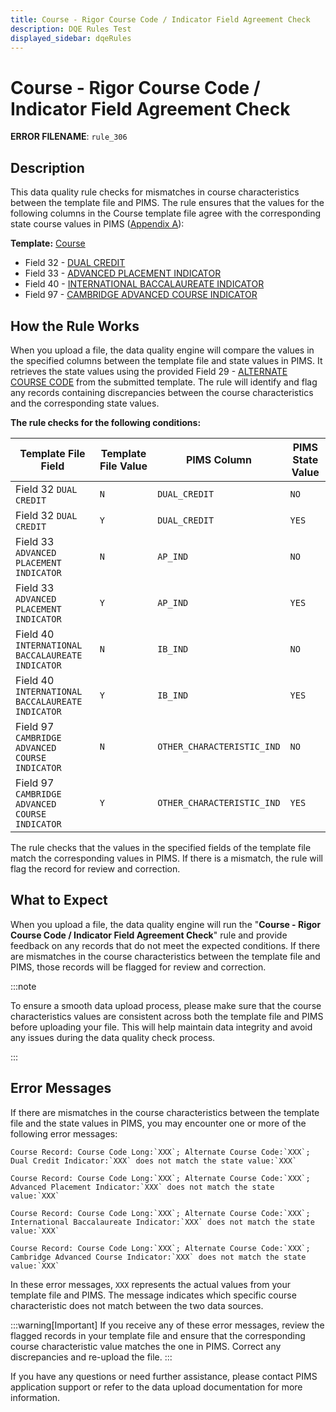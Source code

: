 ```yaml
---
title: Course - Rigor Course Code / Indicator Field Agreement Check
description: DQE Rules Test
displayed_sidebar: dqeRules
---
```


# Course - Rigor Course Code / Indicator Field Agreement Check

**ERROR FILENAME**: `rule_306`

## Description

This data quality rule checks for mismatches in course characteristics between the template file and PIMS. The rule ensures that the values for the following columns in the Course template file agree with the corresponding state course values in PIMS ([Appendix A](../appendix/appendix-A.mdx)):

**Template:** [Course](../templates/course/course.mdx)

- Field 32 - [DUAL CREDIT](../templates/course/#32---dual-credit)
- Field 33 - [ADVANCED PLACEMENT INDICATOR](../templates/course/#33---advanced-placement-indicator)
- Field 40 - [INTERNATIONAL BACCALAUREATE INDICATOR](../templates/course/#40---international-baccalaureate-indicator)
- Field 97 - [CAMBRIDGE ADVANCED COURSE INDICATOR](../templates/course/#79---cambridge-advanced-course-indicator)

## How the Rule Works

When you upload a file, the data quality engine will compare the values in the specified columns between the template file and state values in PIMS. It retrieves the state values using the provided Field 29 - [ALTERNATE COURSE CODE](../templates/course/#29---alternate-course-code) from the submitted template. The rule will identify and flag any records containing discrepancies between the course characteristics and the corresponding state values.

**The rule checks for the following conditions:**

| Template File Field                             | Template File Value | PIMS Column                  | PIMS State Value |
|-------------------------------------------------|---------------------|----------------------------|------------| 
| Field 32 `DUAL CREDIT`                          | `N`                 | `DUAL_CREDIT`                | `NO`       |
| Field 32 `DUAL CREDIT`                          | `Y`                 | `DUAL_CREDIT`                | `YES`      |
| Field 33 `ADVANCED PLACEMENT INDICATOR`         | `N`                 | `AP_IND`                     | `NO`       |
| Field 33 `ADVANCED PLACEMENT INDICATOR`         | `Y`                 | `AP_IND`                     | `YES`      |
| Field 40 `INTERNATIONAL BACCALAUREATE INDICATOR`| `N`                 | `IB_IND`                     | `NO`       |
| Field 40 `INTERNATIONAL BACCALAUREATE INDICATOR`| `Y`                 | `IB_IND`                     | `YES`      |
| Field 97 `CAMBRIDGE ADVANCED COURSE INDICATOR`  | `N`                 | `OTHER_CHARACTERISTIC_IND`   | `NO`       |
| Field 97 `CAMBRIDGE ADVANCED COURSE INDICATOR`  | `Y`                 | `OTHER_CHARACTERISTIC_IND`   | `YES`      |

The rule checks that the values in the specified fields of the template file match the corresponding values in PIMS. If there is a mismatch, the rule will flag the record for review and correction.

## What to Expect

When you upload a file, the data quality engine will run the "**Course - Rigor Course Code / Indicator Field Agreement Check**" rule and provide feedback on any records that do not meet the expected conditions. If there are mismatches in the course characteristics between the template file and PIMS, those records will be flagged for review and correction.

:::note

To ensure a smooth data upload process, please make sure that the course characteristics values are consistent across both the template file and PIMS before uploading your file. This will help maintain data integrity and avoid any issues during the data quality check process.

:::

## Error Messages

If there are mismatches in the course characteristics between the template file and the state values in PIMS, you may encounter one or more of the following error messages:

```
Course Record: Course Code Long:`XXX`; Alternate Course Code:`XXX`; Dual Credit Indicator:`XXX` does not match the state value:`XXX`

Course Record: Course Code Long:`XXX`; Alternate Course Code:`XXX`; Advanced Placement Indicator:`XXX` does not match the state value:`XXX`

Course Record: Course Code Long:`XXX`; Alternate Course Code:`XXX`; International Baccalaureate Indicator:`XXX` does not match the state value:`XXX`

Course Record: Course Code Long:`XXX`; Alternate Course Code:`XXX`; Cambridge Advanced Course Indicator:`XXX` does not match the state value:`XXX`
```

In these error messages, `XXX` represents the actual values from your template file and PIMS. The message indicates which specific course characteristic does not match between the two data sources.

:::warning[Important]
If you receive any of these error messages, review the flagged records in your template file and ensure that the corresponding course characteristic value matches the one in PIMS. Correct any discrepancies and re-upload the file.
:::

If you have any questions or need further assistance, please contact PIMS application support or refer to the data upload documentation for more information.